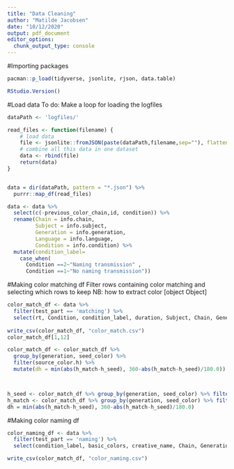 ```yaml
---
title: "Data Cleaning"
author: "Matilde Jacobsen"
date: "10/12/2020"
output: pdf_document
editor_options: 
  chunk_output_type: console
---
```


#Importing packages

```r
pacman::p_load(tidyverse, jsonlite, rjson, data.table)

RStudio.Version()

```

#Load data
To do: Make a loop for loading the logfiles
```r
dataPath <- 'logfiles/'

read_files <- function(filename) {
    # load data
    file <- jsonlite::fromJSON(paste(dataPath,filename,sep=""), flatten=T)
    # combine all this data in one dataset
    data <- rbind(file)
    return(data)
}


data = dir(dataPath, pattern = "*.json") %>% 
  purrr::map_df(read_files)

data <- data %>% 
  select(c(-previous_color_chain,id, condition)) %>%
  rename(Chain = info.chain,
         Subject = info.subject,
         Generation = info.generation,
         Language = info.language,
         Condition = info.condition) %>% 
  mutate(condition_label=
    case_when(
      Condition ==2~"Naming transmission" ,
      Condition ==1~"No naming transmission"))

```

#Making color matching df
Filter rows containing color matching and selecting which rows to keep
NB: how to extract color [object Object]

```r
color_match_df <- data %>% 
  filter(test_part == 'matching') %>% 
  select(rt, Condition, condition_label, duration, Subject, Chain, Generation, Language, source_color.h, source_color.s, source_color.l, color.h, color.s, color.l) 
  
write_csv(color_match_df, "color_match.csv")
color_match_df[1,12]

color_match_df <- color_match_df %>% 
  group_by(generation, seed_color) %>% 
  filter(source_color.h) %>% 
  mutate(dh = min(abs(h_match-h_seed), 360-abs(h_match-h_seed)/180.0))



h_seed <- color_match_df %>% group_by(generation, seed_color) %>% filter(source_color.h)
h_match <- color_match_df %>% group_by(generation, seed_color) %>% filter(color.h)
dh = min(abs(h_match-h_seed), 360-abs(h_match-h_seed)/180.0)

```

#Making color naming df

```r
color_naming_df <- data %>% 
  filter(test_part == 'naming') %>% 
  select(condition_label, basic_colors, creative_name, Chain, Generation, Subject, Condition, Language, color_to_name.h, color_to_name.s, color_to_name.l) 

write_csv(color_match_df, "color_naming.csv")

```

